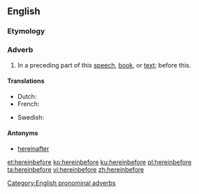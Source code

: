 ==English==

===Etymology===
{{compound|herein|before|lang=en}}

===Adverb===
{{en-adv|-}}

# {{lb|en|formal}} In a preceding part of this [[speech]], [[book]], or [[text]]; before this.

====Translations====
{{trans-top|translation}}
* Dutch: {{t|nl|hierinvoren}}
* French: {{t|fr|jusqua là}}
{{trans-mid}}
* Swedish: {{t|sv|härföre}}
{{trans-bottom}}

====Antonyms====
* [[hereinafter]]

[[Category:English pronominal adverbs]]

[[et:hereinbefore]]
[[ko:hereinbefore]]
[[ku:hereinbefore]]
[[pl:hereinbefore]]
[[ta:hereinbefore]]
[[vi:hereinbefore]]
[[zh:hereinbefore]]